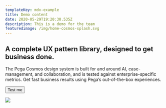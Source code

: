 ```yaml
---
templateKey: mdx-example
title: Demo content
date: 2020-05-29T19:20:30.535Z
description: This is a demo for the team
featuredimage: /img/home-cosmos-splash.svg
---
```

## A complete UX pattern library, designed to get business done.

The Pega Cosmos design system is built for and around AI, case-management, and collaboration, and is tested against enterprise-specific metrics. Get fast business results using Pega’s out-of-the-box experiences.

<Avatar label="Alan Trefler" size="large"/>

<Button variant='primary'>Test me</Button>

<img src='/img/favicon-32x32.png'/>